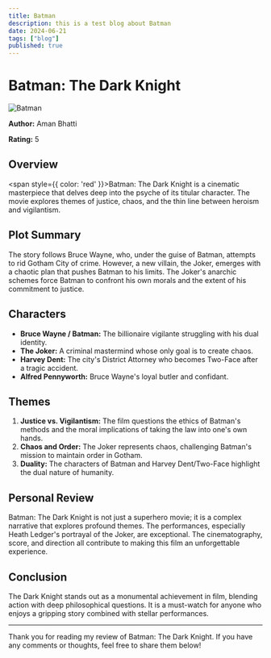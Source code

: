 ```yaml
---
title: Batman
description: this is a test blog about Batman 
date: 2024-06-21
tags: ["blog"]
published: true
---
```



# Batman: The Dark Knight

![Batman](https://cdn.pixabay.com/photo/2024/01/15/11/36/batman-8510022_640.png)

**Author:** Aman Bhatti  

**Rating:** 5 <StarIcon />

## Overview

<span style={{ color: 'red' }}>Batman: The Dark Knight</span> is a cinematic masterpiece that delves deep into the psyche of its titular character. The movie explores themes of justice, chaos, and the thin line between heroism and vigilantism.
## Plot Summary

The story follows Bruce Wayne, who, under the guise of Batman, attempts to rid Gotham City of crime. However, a new villain, the Joker, emerges with a chaotic plan that pushes Batman to his limits. The Joker's anarchic schemes force Batman to confront his own morals and the extent of his commitment to justice.

## Characters

- **Bruce Wayne / Batman:** The billionaire vigilante struggling with his dual identity.
- **The Joker:** A criminal mastermind whose only goal is to create chaos.
- **Harvey Dent:** The city's District Attorney who becomes Two-Face after a tragic accident.
- **Alfred Pennyworth:** Bruce Wayne's loyal butler and confidant.

## Themes

1. **Justice vs. Vigilantism:** The film questions the ethics of Batman's methods and the moral implications of taking the law into one's own hands.
2. **Chaos and Order:** The Joker represents chaos, challenging Batman's mission to maintain order in Gotham.
3. **Duality:** The characters of Batman and Harvey Dent/Two-Face highlight the dual nature of humanity.

## Personal Review

Batman: The Dark Knight is not just a superhero movie; it is a complex narrative that explores profound themes. The performances, especially Heath Ledger's portrayal of the Joker, are exceptional. The cinematography, score, and direction all contribute to making this film an unforgettable experience.

## Conclusion

The Dark Knight stands out as a monumental achievement in film, blending action with deep philosophical questions. It is a must-watch for anyone who enjoys a gripping story combined with stellar performances.

---

Thank you for reading my review of Batman: The Dark Knight. If you have any comments or thoughts, feel free to share them below!


